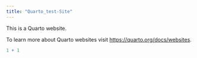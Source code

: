 ```yaml
---
title: "Quarto_test-Site"
---
```


This is a Quarto website.

To learn more about Quarto websites visit <https://quarto.org/docs/websites>.

```r
1 + 1
```
